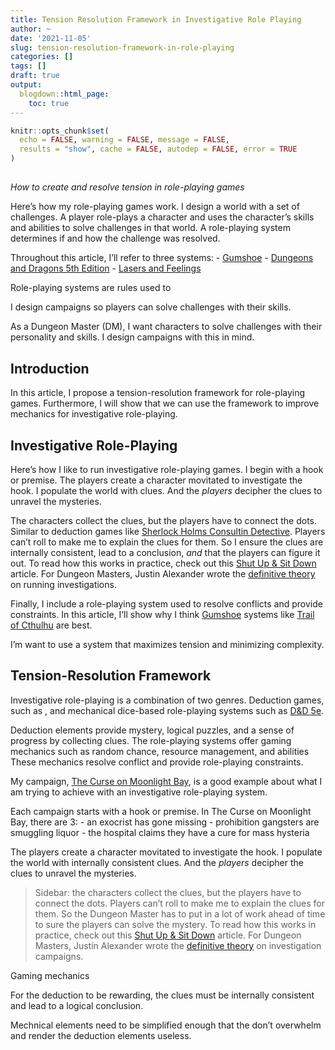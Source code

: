 ```yaml
---
title: Tension Resolution Framework in Investigative Role Playing
author: ~
date: '2021-11-05'
slug: tension-resolution-framework-in-role-playing
categories: []
tags: []
draft: true
output:
  blogdown::html_page:
    toc: true
---
```


```r
knitr::opts_chunk$set(
  echo = FALSE, warning = FALSE, message = FALSE,
  results = "show", cache = FALSE, autodep = FALSE, error = TRUE
)
```
##
*How to create and resolve tension in role-playing games*


Here's how my role-playing games work.
I design a world with a set of challenges.
A player role-plays a character and uses the character's skills and abilities
to solve challenges in that world. A role-playing system determines if and how the challenge was resolved.










Throughout this article, I'll refer to three systems:
- [Gumshoe](https://pelgranepress.com/2018/02/14/gumshoe/)
- [Dungeons and Dragons 5th Edition](https://roll20.net/compendium/dnd5e/BookIndex)
- [Lasers and Feelings](http://www.onesevendesign.com/laserfeelings/)




Role-playing systems are rules used to





I design campaigns so players can solve challenges with their skills.

As a Dungeon Master (DM), I want characters to solve challenges with their personality and skills.
I design campaigns with this in mind.



## Introduction

In this article, I propose a tension-resolution framework for role-playing games.
Furthermore, I will show that we can use the framework to improve mechanics for
investigative role-playing.

## Investigative Role-Playing

Here's how I like to run investigative role-playing games. I begin with a hook or premise.
The players create a character movitated to investigate the hook.
I populate the world with clues. And the *players* decipher the
clues to unravel the mysteries.

The characters collect the clues, but the players have to connect the dots.
Similar to deduction games like [Sherlock Holms Consultin Detective](https://boardgamegeek.com/boardgame/2511/sherlock-holmes-consulting-detective-thames-murder).
Players can't roll to make me to explain the clues for them. So I ensure the clues
are internally consistent, lead to a conclusion, *and* that the players can figure it out.
To read how this works in practice, check out this [Shut Up & Sit Down](https://www.shutupandsitdown.com/rpg-review-trail-of-cthulhu/)
article. For Dungeon Masters, Justin Alexander wrote the
[definitive theory](https://thealexandrian.net/wordpress/7949/roleplaying-games/node-based-scenario-design-part-1-the-plotted-approach)
on running investigations.

Finally, I include a role-playing system used to resolve conflicts and provide constraints.
In this article, I'll show why I think [Gumshoe](https://pelgranepress.com/2018/02/14/gumshoe/) systems
like [Trail of Cthulhu](https://pelgranepress.com/product/trail-of-cthulhu/) are best.

I'm want to use a system that maximizes tension and minimizing complexity.



## Tension-Resolution Framework







Investigative role-playing is a combination of two genres.
Deduction games, such as ,
and mechanical dice-based role-playing systems such as [D&D 5e](https://roll20.net/compendium/dnd5e/BookIndex).

Deduction elements provide mystery, logical puzzles, and a sense of progress by collecting clues.
The role-playing systems offer gaming mechanics such as random chance, resource management, and abilities
These mechanics resolve conflict and provide role-playing constraints.

My campaign, [The Curse on Moonlight Bay](https://docs.google.com/document/d/15MvkKUkErnCAqWb7d8IaEQ8uJMS_XocKlCmDPT_sZzE/edit?usp=sharing),
is a good example about what I am trying to achieve with an investigative role-playing system.

Each campaign starts with a hook or premise. In The Curse on Moonlight Bay, there are 3:
- an exocrist has gone missing
- prohibition gangsters are smuggling liquor
- the hospital claims they have a cure for mass hysteria

The players create a character movitated to investigate the hook.
I populate the world with internally consistent clues. And the *players* decipher the
clues to unravel the mysteries.

> Sidebar: the characters collect the clues, but the players have to connect the dots.
Players can't roll to make me to explain the clues for them. So the Dungeon Master
has to put in a lot of work ahead of time to sure the players can solve the mystery.
To read how this works in practice, check out this [Shut Up & Sit Down](https://www.shutupandsitdown.com/rpg-review-trail-of-cthulhu/)
article. For Dungeon Masters, Justin Alexander wrote the
[definitive theory](https://thealexandrian.net/wordpress/7949/roleplaying-games/node-based-scenario-design-part-1-the-plotted-approach) on investigation campaigns.

Gaming mechanics





For the deduction to be rewarding, the clues must be internally consistent and lead to a logical conclusion.



Mechnical elements need to be simplified enough that the don't overwhelm and render
the deduction elements useless.
